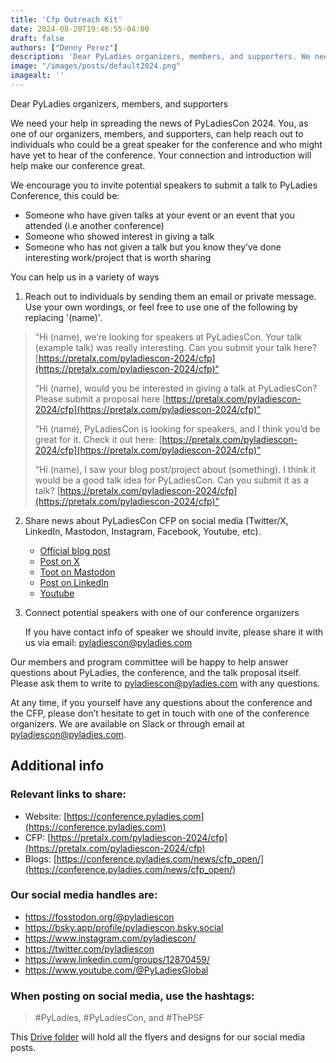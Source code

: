 ```yaml
---
title: 'Cfp Outreach Kit'
date: 2024-08-20T19:46:55-04:00
draft: false
authors: ["Denny Perez"]
description: 'Dear PyLadies organizers, members, and supporters. We need your help in spreading the news of PyLadiesCon 2024. You, as one of our organizers, members, and supporters, can help reach out to individuals who could be a great speaker for the conference and who might have yet to hear of the conference. Your connection and introduction will help make our conference great.'
image: "/images/posts/default2024.png"
imagealt: ''
---
```


Dear PyLadies organizers, members, and supporters

We need your help in spreading the news of PyLadiesCon 2024. You, as one of our
organizers, members, and supporters, can help reach out to individuals who
could be a great speaker for the conference and who might have yet to hear of
the conference. Your connection and introduction will help make our conference
great.

We encourage you to invite potential speakers to submit a talk to PyLadies
Conference, this could be:

- Someone who have given talks at your event or an event that you attended (i.e
  another conference)
- Someone who showed interest in giving a talk
- Someone who has not given a talk but you know they’ve done interesting
  work/project that is worth sharing

You can help us in a variety of ways

1. Reach out to individuals by sending them an email or private message. Use
   your own wordings, or feel free to use one of the following by replacing
   '(name)'.

> “Hi (name), we’re looking for speakers at PyLadiesCon. Your talk (example
> talk) was really interesting. Can you submit your talk here?
> [https://pretalx.com/pyladiescon-2024/cfp](https://pretalx.com/pyladiescon-2024/cfp)“
>
> “Hi (name), would you be interested in giving a talk at PyLadiesCon? Please
> submit a proposal here
> [https://pretalx.com/pyladiescon-2024/cfp](https://pretalx.com/pyladiescon-2024/cfp)”
>
> “Hi (name), PyLadiesCon is looking for speakers, and I think you’d be great
> for it. Check it out here:
> [https://pretalx.com/pyladiescon-2024/cfp](https://pretalx.com/pyladiescon-2024/cfp)”
>
> “Hi (name), I saw your blog post/project about (something). I think it would
> be a good talk idea for PyLadiesCon. Can you submit it as a talk?
> [https://pretalx.com/pyladiescon-2024/cfp](https://pretalx.com/pyladiescon-2024/cfp)”

2. Share news about PyLadiesCon CFP on social media (Twitter/X, LinkedIn, Mastodon, Instagram, Facebook, Youtube, etc).

    - [Official blog post](https://conference.pyladies.com/news/cfp_open/)
    - [Post on X](https://x.com/pyladiescon/status/1824179923713659336)
    - [Toot on Mastodon](https://fosstodon.org/@pyladiescon/112967895199872463)
    - [Post on LinkedIn](https://www.linkedin.com/posts/pyladiescon_pyladiescon-python-pyladies-activity-7229947209079795712-egx8)
    - [Youtube](https://www.youtube.com/@PyLadiesGlobal)

3. Connect potential speakers with one of our conference organizers

   If you have contact info of speaker we should invite, please share it with
   us via email: [pyladiescon@pyladies.com](mailto:pyladiescon@pyladies.com)

Our members and program committee will be happy to help answer questions about
PyLadies, the conference, and the talk proposal itself. Please ask them to
write to [pyladiescon@pyladies.com](mailto:pyladiescon@pyladies.com)
with any questions.

At any time, if you yourself have any questions about the conference and the
CFP, please don’t hesitate to get in touch with one of the conference
organizers. We are available on Slack or through email at
[pyladiescon@pyladies.com](mailto:pyladiescon@pyladies.com).

## Additional info

### Relevant links to share:

* Website: [https://conference.pyladies.com](https://conference.pyladies.com)
* CFP: [https://pretalx.com/pyladiescon-2024/cfp](https://pretalx.com/pyladiescon-2024/cfp)
* Blogs: [https://conference.pyladies.com/news/cfp_open/](https://conference.pyladies.com/news/cfp_open/)

### Our social media handles are:

- https://fosstodon.org/@pyladiescon
- https://bsky.app/profile/pyladiescon.bsky.social
- https://www.instagram.com/pyladiescon/
- https://twitter.com/pyladiescon
- https://www.linkedin.com/groups/12870459/
- https://www.youtube.com/@PyLadiesGlobal

### When posting on social media, use the hashtags:

> \#PyLadies, \#PyLadiesCon, and \#ThePSF

This [Drive
folder](https://drive.google.com/drive/folders/1z6mkV1lp4pdxej3c3btlpwBaVLIwALPU?usp=sharing)
will hold all the flyers and designs for our social media posts.
